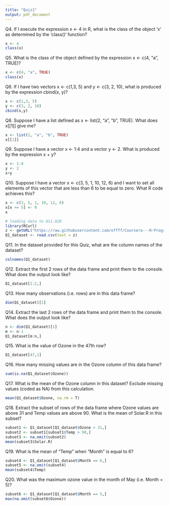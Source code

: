 ```yaml
---
title: "Quiz1"
output: pdf_document
---
```


Q4. If I execute the expression x <- 4 in R, what is the class of the object 'x' as determined by the 'class()' function?
```r
x <- 4
class(x)
```

Q5. What is the class of the object defined by the expression x <- c(4, "a", TRUE)?
```r
x <- c(4, "a", TRUE)
class(x)
```

Q6. If I have two vectors x <- c(1,3, 5) and y <- c(3, 2, 10), what is produced by the expression cbind(x, y)?
```r
x <- c(1,3, 5)
y <- c(3, 2, 10)
cbind(x,y)
```

Q8. Suppose I have a list defined as x <- list(2, "a", "b", TRUE). What does x[[1]] give me?
```r
x <- list(2, "a", "b", TRUE)
x[[1]]
```

Q9. Suppose I have a vector x <- 1:4 and a vector y <- 2. What is produced by the expression x + y?
```r
x <- 1:4
y <- 2
x+y
```

Q10. Suppose I have a vector x <- c(3, 5, 1, 10, 12, 6) and I want to set all elements of this vector that are less than 6 to be equal to zero. What R code achieves this?
```r
x <- c(3, 5, 1, 10, 12, 6)
x[x <= 5] <- 0
x
```

```r
# loading data to Q11-Q20
library(RCurl)
z <- getURL("https://raw.githubusercontent.com/offff/Coursera---R-Programming/master/hw1_data.csv")
Q1_dataset <- read.csv(text = z)
```

Q11. In the dataset provided for this Quiz, what are the column names of the dataset?
```r
colnames(Q1_dataset)
```

Q12. Extract the first 2 rows of the data frame and print them to the console. What does the output look like?
```r
Q1_dataset[1:2,]
```

Q13. How many observations (i.e. rows) are in this data frame?
```r
dim(Q1_dataset)[1]
```

Q14. Extract the last 2 rows of the data frame and print them to the console. What does the output look like?
```r
n <- dim(Q1_dataset)[1]
m <- n-1
Q1_dataset[m:n,]
```

Q15. What is the value of Ozone in the 47th row?
```r
Q1_dataset[47,1]
```

Q16. How many missing values are in the Ozone column of this data frame?
```r
sum(is.na(Q1_dataset$Ozone))
```

Q17. What is the mean of the Ozone column in this dataset? Exclude missing values (coded as NA) from this calculation.
```r
mean(Q1_dataset$Ozone, na.rm = T)
```

Q18. Extract the subset of rows of the data frame where Ozone values are above 31 and Temp values are above 90. What is the mean of Solar.R in this subset?
```r
subset1 <- Q1_dataset[Q1_dataset$Ozone > 31,]
subset2 <- subset1[subset1$Temp > 90,]
subset3 <- na.omit(subset2)
mean(subset3$Solar.R)
```

Q19. What is the mean of "Temp" when "Month" is equal to 6?
```r
subset4 <- Q1_dataset[Q1_dataset$Month == 6,]
subset5 <- na.omit(subset4)
mean(subset4$Temp)
```

Q20. What was the maximum ozone value in the month of May (i.e. Month = 5)?
```r
subset6 <- Q1_dataset[Q1_dataset$Month == 5,]
max(na.omit(subset6$Ozone))
```

